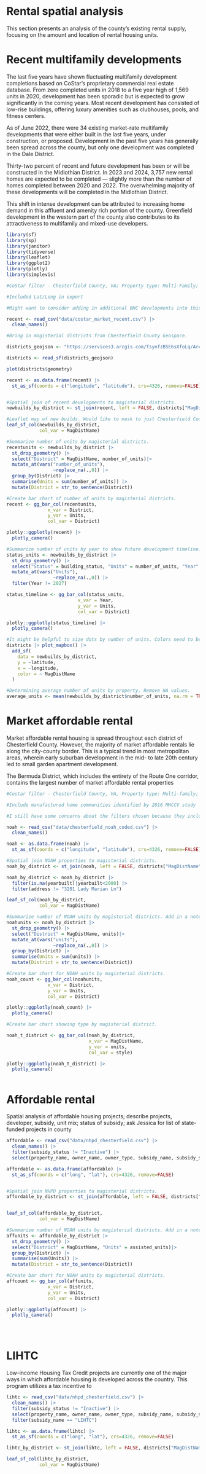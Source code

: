 # Rental spatial analysis

This section presents an analysis of the county’s existing rental supply, focusing on the amount and location of rental housing units. 

# Recent multifamily developments

The last five years have shown fluctuating multifamily development completions based on CoStar's proprietary commercial real estate database. From zero completed units in 2018 to a five year high of 1,569 units in 2020, development has been sporadic but is expected to grow significantly in the coming years. Most recent development has consisted of low-rise buildings, offering luxury amenities such as clubhouses, pools, and fitness centers.

As of June 2022, there were 34 existing market-rate multifamily developments that were either built in the last five years, under construction, or proposed. Development in the past five years has generally been spread across the county, but only one development was completed in the Dale District.

Thirty-two percent of recent and future development has been or will be constructed in the Midlothian District. In 2023 and 2024, 3,757 new rental homes are expected to be completed --- slightly more than the number of homes completed between 2020 and 2022. The overwhelming majority of these developments will be completed in the Midlothian District.

This shift in intense development can be attributed to increasing home demand in this affluent and amenity rich portion of the county. Greenfield development in the western part of the county also contributes to its attractiveness to multifamily and mixed-use developers.



```r

library(sf)
library(sp)
library(janitor)
library(tidyverse)
library(leaflet)
library(ggplot2)
library(plotly)
library(simplevis)

```

```r

#CoStar filter - Chesterfield County, VA; Property type: Multi-Family; Construction status: Existing, Proposed, Under Construction; Year Built Min: 2017

#Included Lat/Long in export

#Might want to consider adding in additional BHC developments into this list of properties. Winchester Forest (160 units), Colbrook (152 units), and Horner Run (49 units). Swift Creek Station should be condensed into a single entry? Different buildings of different stories but same development. I emailed Jessica for information about this development. Would be nice to have that information included. Should probably email Lee about those BHC projects and get addresses and expected year built.

recent <- read_csv("data/costar_market_recent.csv") |> 
  clean_names()

#Bring in magisterial districts from Chesterfield County Geospace.

districts_geojson <- "https://services3.arcgis.com/TsynfzBSE6sXfoLq/ArcGIS/rest/services/Administrative/FeatureServer/9/query?outFields=*&where=1%3D1&f=geojson"

districts <- read_sf(districts_geojson)

plot(districts$geometry)

recent <- as.data.frame(recent) |> 
  st_as_sf(coords = c("longitude", "latitude"), crs=4326, remove=FALSE)


#Spatial join of recent developments to magisterial districts.
newbuilds_by_district <- st_join(recent, left = FALSE, districts["MagDistName"])

#Leaflet map of new builds. Would like to mask to just Chesterfield County.
leaf_sf_col(newbuilds_by_district,
            col_var = MagDistName)

#Summarize number of units by magisterial districts.
recentunits <- newbuilds_by_district |> 
  st_drop_geometry() |> 
  select("District" = MagDistName, number_of_units)|> 
  mutate_at(vars("number_of_units"),
                 ~replace_na(.,0)) |> 
  group_by(District) |> 
  summarise(Units = sum(number_of_units)) |> 
  mutate(District = str_to_sentence(District))

#Create bar chart of number of units by magisterial districts.
recent <- gg_bar_col(recentunits,
               x_var = District,
               y_var = Units,
               col_var = District)

plotly::ggplotly(recent) |> 
  plotly_camera()

#Summarize number of units by year to show future development timeline.
status_units <- newbuilds_by_district |> 
  st_drop_geometry() |> 
  select("Status" = building_status, "Units" = number_of_units, "Year" = year_built, "District" = MagDistName)|> 
  mutate_at(vars("Units"),
                 ~replace_na(.,0)) |> 
  filter(Year != 2027)

status_timeline <- gg_bar_col(status_units,
                          x_var = Year,
                          y_var = Units,
                          col_var = District)

plotly::ggplotly(status_timeline) |> 
  plotly_camera()

#It might be helpful to size dots by number of units. Colors need to be changed to be more visible. 
districts |> plot_mapbox() |> 
  add_sf(
    data = newbuilds_by_district,
    y = ~latitude,
    x = ~longitude,
    color = ~ MagDistName
  )

#Determining average number of units by property. Remove NA values.
average_units <- mean(newbuilds_by_district$number_of_units, na.rm = TRUE)


```

# Market affordable rental

Market affordable rental housing is spread throughout each district of Chesterfield County. However, the majority of market affordable rentals lie along the city-county border. This is a typical trend in most metropolitan areas, wherein early suburban development in the mid- to late 20th century led to small garden apartment development.

The Bermuda District, which includes the entirety of the Route One corridor, contains the largest number of market affordable rental properties


```r

#Costar filter - Chesterfield County, VA, Property type: Multi-family; Construction status: Existing; Rent Type: Market; Class: B or C; CoStar Building Rating: three or fewer stars

#Include manufactured home communities identified by 2016 MHCCV study

#I still have some concerns about the filters chosen because they include some newer builds like Colony Village II. I think there should be an additional filter for year built. I would want to exclude anything built after 1999. I would also remove 3201 Lady Marian Ln which is an over 4,000 SF single-family home. These changes would need to be reflected in previous Part 1 section on NOAH. 

noah <- read_csv("data/chesterfield_noah_coded.csv") |> 
  clean_names()

noah <- as.data.frame(noah) |> 
  st_as_sf(coords = c("longitude", "latitude"), crs=4326, remove=FALSE)

#Spatial join NOAH properties to magisterial districts.
noah_by_district <- st_join(noah, left = FALSE, districts["MagDistName"])

noah_by_district <- noah_by_district |> 
  filter(is.na(yearbuilt)|yearbuilt<2000) |> 
  filter(address != "3201 Lady Marian Ln")

leaf_sf_col(noah_by_district,
            col_var = MagDistName)

#Summarize number of NOAH units by magisterial districts. Add in a note about NA values
noahunits <- noah_by_district |> 
  st_drop_geometry() |> 
  select("District" = MagDistName, units)|> 
  mutate_at(vars("units"),
                 ~replace_na(.,0)) |> 
  group_by(District) |> 
  summarise(Units = sum(units)) |> 
  mutate(District = str_to_sentence(District))

#Create bar chart for NOAH units by magisterial districts.
noah_count <- gg_bar_col(noahunits,
               x_var = District,
               y_var = Units,
               col_var = District)

plotly::ggplotly(noah_count) |> 
  plotly_camera()

#Create bar chart showing type by magisterial district.

noah_t_district <- gg_bar_col(noah_by_district,
                              x_var = MagDistName,
                              y_var = units,
                              col_var = style)

plotly::ggplotly(noah_t_district) |> 
  plotly_camera()



```

# Affordable rental

Spatial analysis of affordable housing projects; describe projects, developer, subsidy, unit mix; status of subsidy; ask Jessica for list of state-funded projects in county


```r

affordable <- read_csv("data/nhpd_chesterfield.csv") |> 
  clean_names() |> 
  filter(subsidy_status != "Inactive") |> 
  select(property_name, owner_name, owner_type, subsidy_name, subsidy_subname, assisted_units, known_total_units, lat, long, street_address)

affordable <- as.data.frame(affordable) |> 
  st_as_sf(coords = c("long", "lat"), crs=4326, remove=FALSE)


#Spatial join NHPD properties to magisterial districts.
affordable_by_district <- st_join(affordable, left = FALSE, districts["MagDistName"])


leaf_sf_col(affordable_by_district,
            col_var = MagDistName)

#Summarize number of NOAH units by magisterial districts. Add in a note about NA values
affunits <- affordable_by_district |> 
  st_drop_geometry() |> 
  select("District" = MagDistName, "Units" = assisted_units)|> 
  group_by(District) |> 
  summarise(sum(Units)) |> 
  mutate(District = str_to_sentence(District))

#Create bar chart for NOAH units by magisterial districts.
affcount <- gg_bar_col(affunits,
               x_var = District,
               y_var = Units,
               col_var = District)

plotly::ggplotly(affcount) |> 
  plotly_camera()





```

# LIHTC

Low-income Housing Tax Credit projects are currently one of the major ways in which affordable housing is developed across the country. This program utilizes a tax incentive to 

```r

lihtc <- read_csv("data/nhpd_chesterfield.csv") |> 
  clean_names() |> 
  filter(subsidy_status != "Inactive") |> 
  select(property_name, owner_name, owner_type, subsidy_name, subsidy_subname, assisted_units, known_total_units, lat, long, street_address) |> 
  filter(subsidy_name == "LIHTC")

lihtc <- as.data.frame(lihtc) |> 
  st_as_sf(coords = c("long", "lat"), crs=4326, remove=FALSE)

lihtc_by_district <- st_join(lihtc, left = FALSE, districts["MagDistName"])

leaf_sf_col(lihtc_by_district,
            col_var = MagDistName)

```